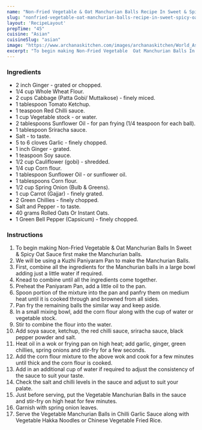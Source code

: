 ---
name: "Non-Fried Vegetable & Oat Manchurian Balls Recipe In Sweet & Spicy Oat Sauce"
slug: "nonfried-vegetable-oat-manchurian-balls-recipe-in-sweet-spicy-oat-sauce"
layout: 'RecipeLayout'
prepTime: "45"
cuisine: "Asian"
cuisineSlug: "asian"
image: "https://www.archanaskitchen.com/images/archanaskitchen/World_Asian/Non_Fried_Vegetable_and_Oat_Manchurian_Balls_in_Sweet_and_Spicy_Oat_Sauce-5.jpg"
excerpt: "To begin making Non-Fried Vegetable  Oat Manchurian Balls In Sweet  Spicy Oat Sauce first make the Manchurian balls"
---

### Ingredients

- 2 inch Ginger - grated or chopped.
- 1/4 cup Whole Wheat Flour.
- 2 cups Cabbage (Patta Gobi/ Muttaikose) - finely miced.
- 1 tablespoon Tomato Ketchup.
- 1 teaspoon Red Chilli sauce.
- 1 cup Vegetable stock - or water.
- 2 tablespoons Sunflower Oil - for pan frying (1/4 teaspoon for each ball).
- 1 tablespoon Sriracha sauce.
- Salt - to taste.
- 5 to 6 cloves Garlic - finely chopped.
- 1 inch Ginger - grated.
- 1 teaspoon Soy sauce.
- 1/2 cup Cauliflower (gobi) - shredded.
- 1/4 cup Corn flour.
- 1 tablespoon Sunflower Oil - or sunflower oil.
- 1 tablespoons Corn flour.
- 1/2 cup Spring Onion (Bulb & Greens).
- 1 cup Carrot (Gajjar) - finely grated.
- 2 Green Chillies - finely chopped.
- Salt and Pepper - to taste.
- 40 grams Rolled Oats Or Instant Oats.
- 1 Green Bell Pepper (Capsicum) - finely chopped.

### Instructions

1. To begin making Non-Fried Vegetable & Oat Manchurian Balls In Sweet & Spicy Oat Sauce first make the Manchurian balls.
1. We will be using a Kuzhi Paniyaram Pan to make the Manchurian Balls.
1. First, combine all the ingredients for the Manchurian balls in a large bowl adding just a little water if required.
1. Knead to combine until all the ingredients come together.
1. Preheat the Paniyaram Pan, add a little oil to the pan.
1. Spoon portion of the mixture into the pan and panfry them on medium heat until it is cooked through and browned from all sides.
1. Pan fry the remaining balls the similar way and keep aside.
1. In a small mixing bowl, add the corn flour along with the cup of water or vegetable stock.
1. Stir to combine the flour into the water.
1. Add soya sauce, ketchup, the red chilli sauce, sriracha sauce, black pepper powder and salt.
1. Heat oil in a wok or frying pan on high heat; add garlic, ginger, green chillies, spring onions and stir-fry for a few seconds.
1. Add the corn flour mixture to the above wok and cook for a few minutes until thick and the corn flour is cooked.
1. Add in an additional cup of water if required to adjust the consistency of the sauce to suit your taste.
1. Check the salt and chilli levels in the sauce and adjust to suit your palate.
1. Just before serving, put the Vegetable Manchurian Balls in the sauce and stir-fry on high heat for few minutes.
1. Garnish with spring onion leaves.
1. Serve the Vegetable Manchurian Balls in Chilli Garlic Sauce along with Vegetable Hakka Noodles or Chinese Vegetable Fried Rice.
